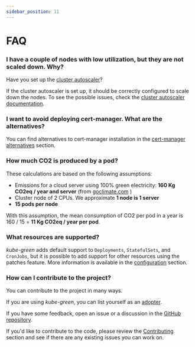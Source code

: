 ```yaml
---
sidebar_position: 11
---
```


# FAQ

### I have a couple of nodes with low utilization, but they are not scaled down. Why?

Have you set up the [cluster autoscaler](https://github.com/kubernetes/autoscaler/tree/master/cluster-autoscaler)?

If the cluster autoscaler is set up, it should be correctly configured to scale down the nodes.
To see the possible issues, check the [cluster autoscaler documentation](https://github.com/kubernetes/autoscaler/blob/master/cluster-autoscaler/FAQ.md#i-have-a-couple-of-nodes-with-low-utilization-but-they-are-not-scaled-down-why).

### I want to avoid deploying cert-manager. What are the alternatives?

You can find alternatives to cert-manager installation in the [cert-manager alternatives](/docs/advanced/webhook-cert-management#without-cert-manager) section.

### How much CO2 is produced by a pod?

These calculations are based on the following assumptions:

- Emissions for a cloud server using 100% green electricity: **160 Kg CO2eq / year and server** (from [goclimate.com](https://www.goclimate.com/blog/the-carbon-footprint-of-servers/#:~:text=Cloud%20server%20using%20100%%20green%20electricity:%20160%20kg%20CO2e%20/%20year%20and%20server)
)
- Cluster node of 2 CPUs. We approximate **1 node is 1 server**
- **15 pods per node**

With this assumption, the mean consumption of CO2 per pod in a year is 160 / 15 = **11 Kg CO2eq / year per pod**.


<ConsumptionCalculator />

### What resources are supported?

*kube-green* adds default support to `Deployments`, `StatefulSets`, and `CronJobs`,
but it is possible to add support for other resources using the patches feature. More information is available
in the [configuration](configuration.md) section.

### How can I contribute to the project?

You can contribute to the project in many ways.

If you are using *kube-green*, you can list yourself as an [adopter](./adopters.md).

If you have some feedback, open an issue or a discussion in the [GitHub repository](https://github.com/kube-green/kube-green).

If you'd like to contribute to the code, please review the [Contributing](https://github.com/kube-green/kube-green/blob/main/CONTRIBUTING.md)
section and see if there are any existing issues you can work on.
